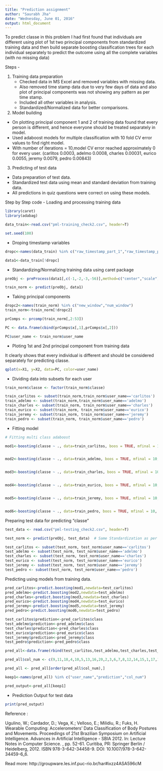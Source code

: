 ```yaml
---
title: "Prediction assignment"
author: "Saurabh Jha"
date: "Wednesday, June 01, 2016"
output: html_document
---
```


To predict classe in this problem I had first found that individuals are different using plot of 1st two principal components from standardized training data and then build separate boosting classification trees for each individual separately to predict the outcome using all the complete variables (with no missing data)

Steps -

1. Training data preparation
   - Checked data in MS Excel and removed variables with missing data. 
   - Also removed time stamp data due to very few days of data and also plot of principal components   was not showing any pattern as per time stamp.
   - Included all other variables in analysis.
   - Standardized/Normalized data for better comparisons.
   
2. Model building
  - On plotting principal component 1 and 2 of training data found that every person is different, and hence everyone should be treated separately in model.
  - Used adaboost models for multiple classification with 10 fold CV error values to find right model.
  - With number of iterations = 10,model CV error reached approximately 0 for every user.
    (carlitos 0.0003, adelmo 0.0008, charles 0.00031, eurico 0.0055, jeremy 0.0079, pedro 0.00843)
    
3. Predicting of test data 
  - Data preparation of test data.
  - Standardized test data using mean and standard deviation from training data.
  - All predictions in quiz questions were correct on using these models.

Step by Step code 
- Loading and processing training data

```r
library(caret)
library(adabag)

data_train<-read.csv("pml-training_check2.csv", header=T)

set.seed(100)
```
 - Droping timestamp variables

```r

dropc<-names(data_train) %in% c("raw_timestamp_part_1","raw_timestamp_part_2","cvtd_timestamp")

data1<-data_train[!dropc]

```

- Standardizing/Normalizing training data using caret package

```r
preObj <- preProcess(data1[,c(-1,-2,-3,-56)],method=c("center","scale"))

train_norm <- predict(preObj, data1)


```

- Taking principal components

```r
dropc2<-names(train_norm) %in% c("new_window","num_window")
train_norm<-train_norm[!dropc2]

prComps <- prcomp(train_norm[,2:53])

PC <- data.frame(cbind(prComps$x[,1],prComps$x[,2]))

PC$user_name <- train_norm$user_name

```

- Ploting 1st and 2nd principal component from training data

It clearly shows that every individual is different and should be considered separately for predicting classe.

```r

qplot(x=X1, y=X2, data=PC, color=user_name)

```

- Dividing data into subsets for each user

```r

train_norm$classe <- factor(train_norm$classe)

train_carlitos <- subset(train_norm,train_norm$user_name=='carlitos')
train_adelmo <- subset(train_norm,train_norm$user_name=='adelmo')
train_charles <- subset(train_norm, train_norm$user_name=='charles')
train_eurico <- subset(train_norm, train_norm$user_name=='eurico')
train_jeremy <- subset(train_norm, train_norm$user_name=='jeremy')
train_pedro <- subset(train_norm, train_norm$user_name=='pedro')

```

- Fitting model 


```r

# Fitting multi class adaboost

mod1<-boosting(classe ~ ., data=train_carlitos, boos = TRUE, mfinal = 10, coeflearn = 'Breiman')


mod2<-boosting(classe ~ ., data=train_adelmo, boos = TRUE, mfinal = 10, coeflearn = 'Breiman')


mod3<-boosting(classe ~ ., data=train_charles, boos = TRUE, mfinal = 10, coeflearn = 'Breiman')


mod4<-boosting(classe ~ ., data=train_eurico, boos = TRUE, mfinal = 10, coeflearn = 'Breiman')


mod5<-boosting(classe ~ ., data=train_jeremy, boos = TRUE, mfinal = 10, coeflearn = 'Breiman')


mod6<-boosting(classe ~ ., data=train_pedro, boos = TRUE, mfinal = 10, coeflearn = 'Breiman')


```


Preparing test data for predicting "classe"

```r
test_data <- read.csv("pml-testing_check2.csv", header=T)

test_norm <- predict(preObj, test_data)  # Same Standardization as per Training data

test_carlitos <- subset(test_norm, test_norm$user_name=='carlitos')
test_adelmo <- subset(test_norm, test_norm$user_name=='adelmo')
test_charles <- subset(test_norm, test_norm$user_name=='charles')
test_eurico <- subset(test_norm, test_norm$user_name=='eurico')
test_jeremy <- subset(test_norm, test_norm$user_name=='jeremy')
test_pedro <- subset(test_norm, test_norm$user_name=='pedro')

```

Predicting using models from training data.


```r

pred_carlitos<-predict.boosting(mod1,newdata=test_carlitos)
pred_adelmo<-predict.boosting(mod2,newdata=test_adelmo)
pred_charles<-predict.boosting(mod3,newdata=test_charles)
pred_eurico<-predict.boosting(mod4,newdata=test_eurico)
pred_jeremy<-predict.boosting(mod5,newdata=test_jeremy)
pred_pedro<-predict.boosting(mod6,newdata=test_pedro)

test_carlitos$prediction<-pred_carlitos$class
test_adelmo$prediction<-pred_adelmo$class
test_charles$prediction<-pred_charles$class
test_eurico$prediction<-pred_eurico$class
test_jeremy$prediction<-pred_jeremy$class
test_pedro$prediction<-pred_pedro$class

pred_all<-data.frame(rbind(test_carlitos,test_adelmo,test_charles,test_eurico,test_jeremy,test_pedro))

pred_all$col_num <- c(9,11,18,4,10,5,13,16,20,2,3,6,7,8,12,14,15,1,17,19)

pred_all <- pred_all[order(pred_all$col_num),]

keep1<-names(pred_all) %in% c("user_name","prediction","col_num")

pred_output<-pred_all[keep1]

```

- Prediction Output for test data

```r

print(pred_output)

```

Reference :

Ugulino, W.; Cardador, D.; Vega, K.; Velloso, E.; Milidiu, R.; Fuks, H. Wearable Computing: Accelerometers' Data Classification of Body Postures and Movements. Proceedings of 21st Brazilian Symposium on Artificial Intelligence. Advances in Artificial Intelligence - SBIA 2012. In: Lecture Notes in Computer Science. , pp. 52-61. Curitiba, PR: Springer Berlin / Heidelberg, 2012. ISBN 978-3-642-34458-9. DOI: 10.1007/978-3-642-34459-6_6. 

Read more: http://groupware.les.inf.puc-rio.br/har#ixzz4ASA596cM